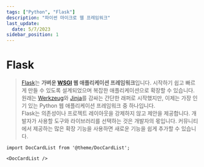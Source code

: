 ```yaml
---
tags: ["Python", "Flask"]
description: "파이썬 마이크로 웹 프레임워크"
last_update:
  date: 5/7/2023
sidebar_position: 1
---
```


# Flask

> [Flask](https://flask.palletsprojects.com/en/2.3.x/)는 **가벼운 [WSGI](https://wsgi.readthedocs.io/) 웹 애플리케이션 프레임워크**입니다. 시작하기 쉽고 빠르게 만들 수 있도록 설계되었으며 복잡한 애플리케이션으로 확장할 수 있습니다. 원래는 [Werkzeug](https://werkzeug.palletsprojects.com/)와 [Jinja](https://jinja.palletsprojects.com/)를 감싸는 간단한 래퍼로 시작했지만, 이제는 가장 인기 있는 Python 웹 애플리케이션 프레임워크 중 하나입니다.  
> Flask는 의존성이나 프로젝트 레이아웃을 강제하지 않고 제안을 제공합니다. 개발자가 사용할 도구와 라이브러리를 선택하는 것은 개발자의 몫입니다. 커뮤니티에서 제공하는 많은 확장 기능을 사용하면 새로운 기능을 쉽게 추가할 수 있습니다.

```mdx-code-block
import DocCardList from '@theme/DocCardList';

<DocCardList />
```
